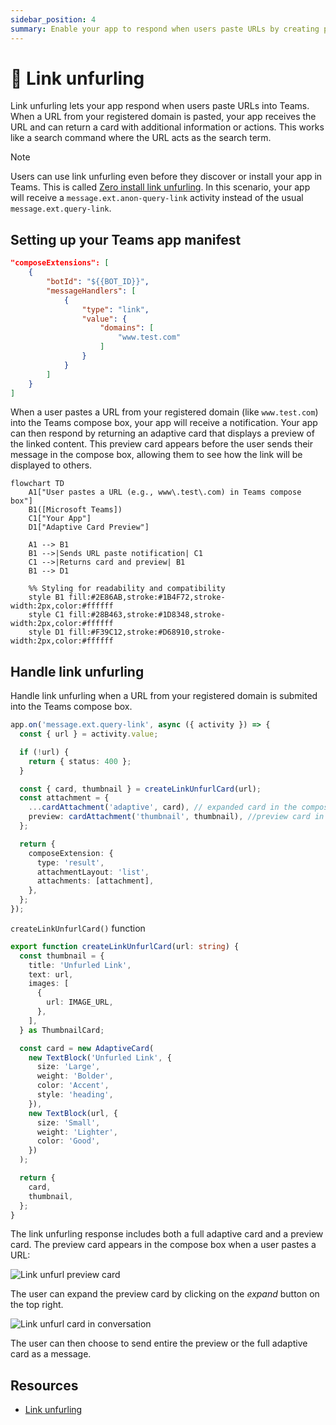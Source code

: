 ```yaml
---
sidebar_position: 4
summary: Enable your app to respond when users paste URLs by creating preview cards with additional information and actions.
---
```



# 🔗 Link unfurling

Link unfurling lets your app respond when users paste URLs into Teams. When a URL from your registered domain is pasted, your app receives the URL and can return a card with additional information or actions. This works like a search command where the URL acts as the search term.

> [!note]
> Users can use link unfurling even before they discover or install your app in Teams. This is called [Zero install link unfurling](https://learn.microsoft.com/en-us/microsoftteams/platform/messaging-extensions/how-to/link-unfurling?tabs=desktop%2Cjson%2Cadvantages#zero-install-for-link-unfurling). In this scenario, your app will receive a `message.ext.anon-query-link` activity instead of the usual `message.ext.query-link`.

## Setting up your Teams app manifest


```json
"composeExtensions": [
    {
        "botId": "${{BOT_ID}}",
        "messageHandlers": [
            {
                "type": "link",
                "value": {
                    "domains": [
                        "www.test.com"
                    ]
                }
            }
        ]
    }
]
```


When a user pastes a URL from your registered domain (like `www.test.com`) into the Teams compose box, your app will receive a notification. Your app can then respond by returning an adaptive card that displays a preview of the linked content. This preview card appears before the user sends their message in the compose box, allowing them to see how the link will be displayed to others.

```mermaid
flowchart TD
    A1["User pastes a URL (e.g., www\.test\.com) in Teams compose box"]
    B1([Microsoft Teams])
    C1["Your App"]
    D1["Adaptive Card Preview"]

    A1 --> B1
    B1 -->|Sends URL paste notification| C1
    C1 -->|Returns card and preview| B1
    B1 --> D1

    %% Styling for readability and compatibility
    style B1 fill:#2E86AB,stroke:#1B4F72,stroke-width:2px,color:#ffffff
    style C1 fill:#28B463,stroke:#1D8348,stroke-width:2px,color:#ffffff
    style D1 fill:#F39C12,stroke:#D68910,stroke-width:2px,color:#ffffff
```

## Handle link unfurling

Handle link unfurling when a URL from your registered domain is submited into the Teams compose box.

```ts
app.on('message.ext.query-link', async ({ activity }) => {
  const { url } = activity.value;

  if (!url) {
    return { status: 400 };
  }

  const { card, thumbnail } = createLinkUnfurlCard(url);
  const attachment = {
    ...cardAttachment('adaptive', card), // expanded card in the compose box...
    preview: cardAttachment('thumbnail', thumbnail), //preview card in the compose box...
  };

  return {
    composeExtension: {
      type: 'result',
      attachmentLayout: 'list',
      attachments: [attachment],
    },
  };
});
```

`createLinkUnfurlCard()` function

```ts
export function createLinkUnfurlCard(url: string) {
  const thumbnail = {
    title: 'Unfurled Link',
    text: url,
    images: [
      {
        url: IMAGE_URL,
      },
    ],
  } as ThumbnailCard;

  const card = new AdaptiveCard(
    new TextBlock('Unfurled Link', {
      size: 'Large',
      weight: 'Bolder',
      color: 'Accent',
      style: 'heading',
    }),
    new TextBlock(url, {
      size: 'Small',
      weight: 'Lighter',
      color: 'Good',
    })
  );

  return {
    card,
    thumbnail,
  };
}
```

The link unfurling response includes both a full adaptive card and a preview card. The preview card appears in the compose box when a user pastes a URL:

![Link unfurl preview card](/screenshots/link-unfurl-preview.png)

The user can expand the preview card by clicking on the _expand_ button on the top right.

![Link unfurl card in conversation](/screenshots/link-unfurl-card.png)

The user can then choose to send entire the preview or the full adaptive card as a message.

## Resources

- [Link unfurling](https://learn.microsoft.com/en-us/microsoftteams/platform/messaging-extensions/how-to/link-unfurling?tabs=desktop%2Cjson%2Cadvantages)
